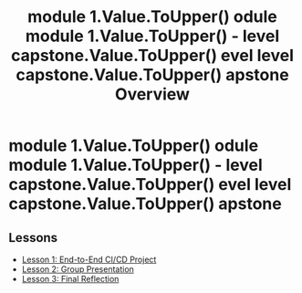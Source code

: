 ﻿---
title: " module 1.Value.ToUpper() odule  module 1.Value.ToUpper()  -  level capstone.Value.ToUpper() evel  level capstone.Value.ToUpper() apstone Overview"
---

#  module 1.Value.ToUpper() odule  module 1.Value.ToUpper()  -  level capstone.Value.ToUpper() evel  level capstone.Value.ToUpper() apstone

## Lessons
* [Lesson 1: End-to-End CI/CD Project](lesson-1.mdx)
* [Lesson 2: Group Presentation](lesson-2.mdx)
* [Lesson 3: Final Reflection](lesson-3.mdx)
